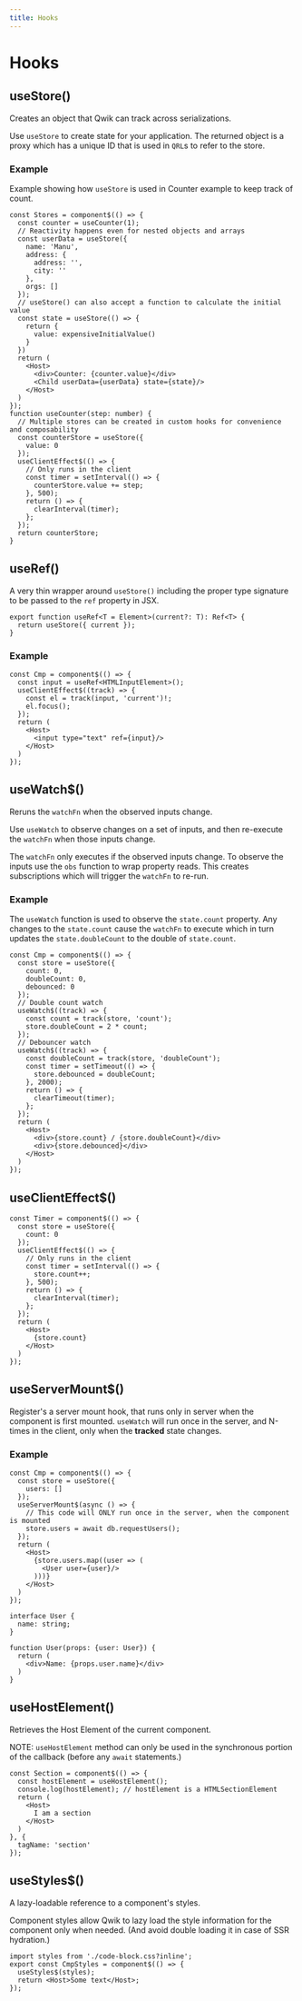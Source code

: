 ```yaml
---
title: Hooks
---
```


# Hooks

## useStore()

Creates an object that Qwik can track across serializations.

Use `useStore` to create state for your application. The returned object is a proxy which has a unique ID that is used in `QRL`s to refer to the store.

### Example

Example showing how `useStore` is used in Counter example to keep track of count.

```tsx
const Stores = component$(() => {
  const counter = useCounter(1);
  // Reactivity happens even for nested objects and arrays
  const userData = useStore({
    name: 'Manu',
    address: {
      address: '',
      city: ''
    },
    orgs: []
  });
  // useStore() can also accept a function to calculate the initial value
  const state = useStore(() => {
    return {
      value: expensiveInitialValue()
    }
  })
  return (
    <Host>
      <div>Counter: {counter.value}</div>
      <Child userData={userData} state={state}/>
    </Host>
  )
});
function useCounter(step: number) {
  // Multiple stores can be created in custom hooks for convenience and composability
  const counterStore = useStore({
    value: 0
  });
  useClientEffect$(() => {
    // Only runs in the client
    const timer = setInterval(() => {
      counterStore.value += step;
    }, 500);
    return () => {
      clearInterval(timer);
    };
  });
  return counterStore;
}
```

## useRef()

A very thin wrapper around `useStore()` including the proper type signature to be passed to the `ref` property in JSX.

```tsx
export function useRef<T = Element>(current?: T): Ref<T> {
  return useStore({ current });
}
```

### Example

```tsx
const Cmp = component$(() => {
  const input = useRef<HTMLInputElement>();
  useClientEffect$((track) => {
    const el = track(input, 'current')!;
    el.focus();
  });
  return (
    <Host>
      <input type="text" ref={input}/>
    </Host>
  )
});
```

## useWatch$()

Reruns the `watchFn` when the observed inputs change.

Use `useWatch` to observe changes on a set of inputs, and then re-execute the `watchFn` when those inputs change.

The `watchFn` only executes if the observed inputs change. To observe the inputs use the `obs` function to wrap property reads. This creates subscriptions which will trigger the `watchFn` to re-run.


### Example

The `useWatch` function is used to observe the `state.count` property. Any changes to the `state.count` cause the `watchFn` to execute which in turn updates the `state.doubleCount` to the double of `state.count`.

```tsx
const Cmp = component$(() => {
  const store = useStore({
    count: 0,
    doubleCount: 0,
    debounced: 0
  });
  // Double count watch
  useWatch$((track) => {
    const count = track(store, 'count');
    store.doubleCount = 2 * count;
  });
  // Debouncer watch
  useWatch$((track) => {
    const doubleCount = track(store, 'doubleCount');
    const timer = setTimeout(() => {
      store.debounced = doubleCount;
    }, 2000);
    return () => {
      clearTimeout(timer);
    };
  });
  return (
    <Host>
      <div>{store.count} / {store.doubleCount}</div>
      <div>{store.debounced}</div>
    </Host>
  )
});
```

## useClientEffect$()

```tsx
const Timer = component$(() => {
  const store = useStore({
    count: 0
  });
  useClientEffect$(() => {
    // Only runs in the client
    const timer = setInterval(() => {
      store.count++;
    }, 500);
    return () => {
      clearInterval(timer);
    };
  });
  return (
    <Host>
      {store.count}
    </Host>
  )
});
```

## useServerMount$()

Register's a server mount hook, that runs only in server when the component is first mounted. `useWatch` will run once in the server, and N-times in the client, only when the **tracked** state changes.

### Example

```tsx
const Cmp = component$(() => {
  const store = useStore({
    users: []
  });
  useServerMount$(async () => {
    // This code will ONLY run once in the server, when the component is mounted
    store.users = await db.requestUsers();
  });
  return (
    <Host>
      {store.users.map((user => (
        <User user={user}/>
      )))}
    </Host>
  )
});

interface User {
  name: string;
}

function User(props: {user: User}) {
  return (
    <div>Name: {props.user.name}</div>
  )
}
```

## useHostElement()

Retrieves the Host Element of the current component.

NOTE: `useHostElement` method can only be used in the synchronous portion of the callback (before any `await` statements.)

```tsx
const Section = component$(() => {
  const hostElement = useHostElement();
  console.log(hostElement); // hostElement is a HTMLSectionElement
  return (
    <Host>
      I am a section
    </Host>
  )
}, {
  tagName: 'section'
});
```

## useStyles$()

A lazy-loadable reference to a component's styles.

Component styles allow Qwik to lazy load the style information for the component only when needed. (And avoid double loading it in case of SSR hydration.)

```tsx
import styles from './code-block.css?inline';
export const CmpStyles = component$(() => {
  useStyles$(styles);
  return <Host>Some text</Host>;
});
```
